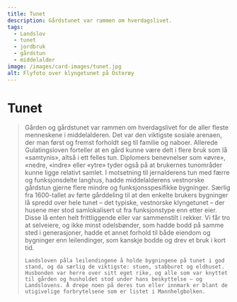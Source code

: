 ```yaml
---
title: Tunet
description: Gårdstunet var rammen om hverdagslivet.
tags:
  - Landslov
  - tunet
  - jordbruk
  - gårdstun
  - middelalder
image: /images/card-images/tunet.jpg
alt: Flyfoto over klyngetunet på Osterøy
---
```



# Tunet

<Blockquote
    quote='«Nå hvis noen drar fra en gård, skal det stå igjen tre dører, selv om det ikke var noen der da han kom dit. Det er stuedør, stabbursdør og eldhusdør.»'
    footer='Landsleiebolken, kapittel 9' />


<Container stil="initial side">
    Gården og gårdstunet var rammen om hverdagslivet for de aller fleste menneskene i middelalderen. Det var den viktigste sosiale arenaen, der man først og fremst forholdt seg til familie og naboer. Allerede Gulatingsloven forteller at en gård kunne være delt i flere bruk som lå «samtynis», altså i ett felles tun. Diplomers benevnelser som «øvre», «nedre, «indre» eller «ytre» tyder også på at brukernes tunområder kunne ligge relativt samlet. I motsetning til jernalderens tun med færre og funksjonsdelte langhus, hadde middelalderens vestnorske gårdstun gjerne flere mindre og funksjonsspesifikke bygninger. Særlig fra 1600-tallet av førte gårddeling til at den enkelte brukers bygninger lå spredd over hele tunet – det typiske, vestnorske klyngetunet – der husene mer stod samlokalisert ut fra funksjonstype enn etter eier. Disse lå enten helt frittliggende eller var sammenstilt i rekker. Vi får tro at selveiere, og ikke minst odelsbønder, som hadde bodd på samme sted i generasjoner, hadde et annet forhold til både eiendom og bygninger enn leilendinger, som kanskje bodde og drev et bruk i kort tid. 
    
    Landsloven påla leilendingene å holde bygningene på tunet i god stand, og da særlig de viktigste: stuen, stabburet og eldhuset. Husbonden var herre over sitt eget rike, og alle som var knyttet til gården og husholdet stod under hans beskyttelse – og Landslovens. Å drepe noen på deres tun eller innmark er blant de utigivelige forbrytelsene som er listet i Mannhelgbolken.
</Container>

<Figure
    image="/images/landsleiebolken/Bilde8.jpg"
    title="Rekonstruksjonstegning av et 1800-talls tun i Vik i Sogn (tegning av Arne Berg)."
    alt="Rekonstruksjonstegning av et 1800-talls tun i Vik i Sogn (tegning av Arne Berg)."
>

</Figure>


